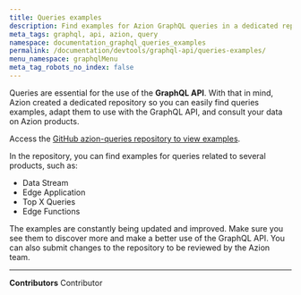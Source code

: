 ```yaml
---
title: Queries examples
description: Find examples for Azion GraphQL queries in a dedicated repository.
meta_tags: graphql, api, azion, query
namespace: documentation_graphql_queries_examples
permalink: /documentation/devtools/graphql-api/queries-examples/
menu_namespace: graphqlMenu
meta_tag_robots_no_index: false
---
```


Queries are essential for the use of the **GraphQL API**. With that in mind, Azion created a dedicated repository so you can easily find queries examples, adapt them to use with the GraphQL API, and consult your data on Azion products.

Access the [GitHub azion-queries repository to view examples](https://github.com/aziontech/azion-queries).

In the repository, you can find examples for queries related to several products, such as:

- Data Stream
- Edge Application
- Top X Queries
- Edge Functions

The examples are constantly being updated and improved. Make sure you see them to discover more and make a better use of the GraphQL API. You can also submit changes to the repository to be reviewed by the Azion team.



---


**Contributors** <ContributorList>Contributor</ContributorList>
